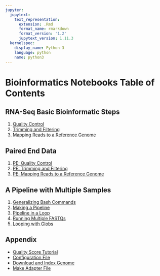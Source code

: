 ```yaml
---
jupyter:
  jupytext:
    text_representation:
      extension: .Rmd
      format_name: rmarkdown
      format_version: '1.2'
      jupytext_version: 1.11.3
  kernelspec:
    display_name: Python 3
    language: python
    name: python3
---
```


<!-- #region -->
# Bioinformatics Notebooks Table of Contents

## RNA-Seq Basic Bioinformatic Steps

1. [Quality Control](fastqc.Rmd)
1. [Trimming and Filtering](fastq_trimming.Rmd)
1. [Mapping Reads to a Reference Genome](mapping.Rmd)

## Paired End Data
1. [PE: Quality Control](pe_qc.Rmd)
1. [PE: Trimming and Filtering](pe_fastq_trimming.Rmd)
1. [PE: Mapping Reads to a Reference Genome](pe_mapping.Rmd)

<!---  
1. [PE: Looping with Globs](pe_glob_loop.Rmd)
-->

## A Pipeline with Multiple Samples
1. [Generalizing Bash Commands](generalizing_bash_commands.Rmd)
1. [Making a Pipeline](making_a_pipeline.Rmd)
1. [Pipeline in a Loop](loop_pipeline.Rmd)
1. [Running Multiple FASTQs](multifastq_loop_pipeline.Rmd)
1. [Looping with Globs](glob_loop.Rmd)


<!---  
## Full Dataset

1. [Quality Control](full_data_qc.Rmd) NEED TO CREATE
-->




## Appendix
- [Quality Score Tutorial](quality_scores.Rmd)
- [Configuration File](bioinf_config.sh)
- [Download and Index Genome](genome_prep.Rmd)
- [Make Adapter File](make_adapter_file.Rmd)


<!---  

Try to add Picard CollectRnaSeqMetrics to mapping.Rmd

1. [Making Generic Commands](making_generic_commands.ipynb)

1. [IGV visualization](igv_visualization.ipynb)
    * [Shorter Introns](igv_shorter_introns.ipynb)

## Exercises
1. [Hands On Exercise #1](bioinf_hands_on_1.ipynb) 
1. [Hands On Exercise #2](bioinf_hands_on_2.ipynb)
1. [Hands On Exercise #3](bioinf_hands_on_3.ipynb) 


## Appendix


### All In One Pipeline
1. [All in one pipeline](everything_together.ipynb)




<!---
1. [Hands On Exercise #4](bioinf_hands_on_4.ipynb)
-->

<!---
## 6/19/2019: Week 5, Day 3, Session 3 & 4 
1. [Hands On Exercise #4](bioinf_hands_on_4.ipynb): continue if not done
1. [Hands On Exercise #5](bioinf_hands_on_5.ipynb) 
-->


<!---
## Week 4, Day 1 (7/23/2018)
IGV Here?
Check KOs?
1. [Working with Paired Reads](paired_data_pipeline.ipynb)
## Week 4, Day 2 (7/24/2018)

-->



<!---
* [Setup for Full Run](prep_for_full_run.ipynb)
-->
<!---
* [Demultiplex Raw FASTQs](demultiplex.ipynb)
* [Bash Functions](bash_functions.ipynb)
-->

<!---

1. [Pipeline with Loops](filled_nb/loop_pipeline.ipynb) ([clean notebook](clean_nb/loop_pipeline_clean.ipynb))
1. [Pipeline for Multiple Samples](filled_nb/full_pilot_data_pipeline.ipynb) ([clean notebook](clean_nb/full_pilot_data_pipeline_clean.ipynb))

## Pipeline for All 2015 Data

1. [Demultiplex All 2015 Data](filled_nb/full_2015_data_demux.ipynb)
1. [Demuxed FASTQ to Counts for All 2015 Data](filled_nb/full_2015_data_pipeline.ipynb)

* [Using Bash in a Python Notebook](filled_nb/bash_magic.ipynb)

## Parallelize
* https://unix.stackexchange.com/questions/103920/parallelize-a-bash-for-loop
* https://stackoverflow.com/questions/38160/parallelize-bash-script-with-maximum-number-of-processes
* https://stackoverflow.com/questions/38774355/how-to-parallelize-for-loop-in-bash-limiting-number-of-processes
-->

<!---

## Bonus
* [Does Filtering Matter? Mapping unfiltered paired reads](filled_nb/paired_pilot_data_pipeline_unfiltered.ipynb)
1. [demux_exploration](filled_nb/demux_exploration.ipynb) ([clean notebook](clean_nb/demux_exploration_clean.ipynb))
1. [working_with_your_data](filled_nb/working_with_your_data.ipynb) ([clean notebook](clean_nb/working_with_your_data_clean.ipynb))

#### Bioinformatics Pipeline on Full Dataset


-->


<!---
### Lecture Slides
* 

#### TODO
* Add intro text to each notebooks with overview of what it will cover
* add in md5sum discussion (in QC?)


data_provenance.ipynb
-->

<!---
## 6/3/2019: Week 3, Day 1, Sessions 3 & 4 
-->

<!---
1. [Lecture Slides: Bioinformatics Pipeline](../slides/0713_bioinformatics_overview.pdf)
-->
<!--- 1. [Counting Reads](counting.ipynb)  -->

<!-- #endregion -->
